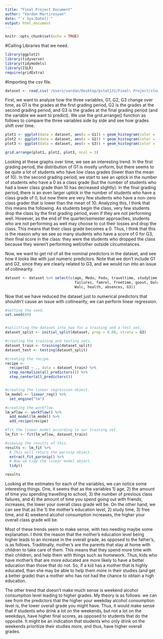 ```yaml
---
title: "Final Project Document"
author: "Vardan Martirosyan"
date: "`r Sys.Date()`"
output: html_document
---
```


```r
knitr::opts_chunk$set(echo = TRUE)
```

#Calling Libraries that we need.
```r
library(ggplot2)
library(tidyverse)
library(tidymodels)
library(ISLR)
require(gridExtra)
```


#Importing the csv file.
```r
dataset <- read.csv('/Users/vardan/Desktop/pstat131/Final\ Project/student-mat.csv')
```



\section*{Starting Exploratory Data Analysis}
First, we want to analyze how the three variables, G1, G2, G3 change over time, as G1 is the grades at the first grading period, G2 is the grades at the second grading period, and G3 is the grades at the final grading period (and the variable we want to predict). We use the grid.arrange() function as follows to compare the three variables side by side and see how grades shift over time. 
```r
plot1 <- ggplot(data = dataset, aes(x = G1)) + geom_histogram(color = 'black', fill = 'red', bins = 15)
plot2 <- ggplot(data = dataset, aes(x = G2)) + geom_histogram(color = 'black', fill = 'green', bins = 15)
plot3 <- ggplot(data = dataset, aes(x = G3)) + geom_histogram(color = 'black', fill = 'blue', bins = 15)

grid.arrange(plot1, plot2, plot3, ncol = 3)

```
Looking at these graphs over time, we see an interesting trend. In the first grading period, the distribution of G1 is mostly uniform, but there seems to be quite a lot of students who have low class grades (lower than the mean of 10). In the second grading period, we start to see an uptick in the number of students who have a 0 as a class grade (but the number of students who had a lower class grade than 10 has decreased slightly). In the final grading period, there is an even larger uptick in the number of students who have a class grade of 0, but now there are very few students who have a non-zero class grader that is lower than the mean of 10. Analyzing this, I think that this means the following. As students begin the class, very few students drop the class by the first grading period, even if they are not performing well. However, as the end of the quarter/semester approaches, students who are not performing as well may choose to cut their losses and drop the class. This means that their class grade becomes a 0. Thus, I think that this is the reason why we see so many students who have a score of 0 for G3, their final score in the class: they were the students who dropped the class because they weren't performing well/other outside circumstances.

Now, we want to get rid of all the nominal predictors in the dataset, and see how it looks like with just numeric predictors. Note that we don't include G1 and G2, since they are clearly related to G3, and we would run into an issue of collinearity.
```r
dataset <- dataset %>% select(c(age, Medu, Fedu, traveltime, studytime, 
                                failures, famrel, freetime, goout, Dalc, 
                                Walc, health, absences, G3))
```


Now that we have reduced the dataset just to numerical predictors that shouldn't cause an issue with collinearity, we can perform linear regression. 
```r
#Setting the seed.
set.seed(69)


#spliitting the dataset into two for a training and a test set.
dataset_split <- initial_split(dataset, prop = 0.80, strata = G3)

#creating the training and testing sets.
dataset_train <- training(dataset_split)
dataset_test <- testing(dataset_split)

#creating the recipe.
recipe <-
  recipe(G3 ~ ., data = dataset_train) %>%
  step_normalize(all_predictors()) %>%
  step_center(all_predictors())


#creating the linear regression object.
lm_model <- linear_reg() %>%
  set_engine("lm")

#creating the workflow.
lm_wflow <- workflow() %>%
  add_model(lm_model) %>%
  add_recipe(recipe)

#fit the linear model according to our training set.
lm_fit <- fit(lm_wflow, dataset_train)

#viewing the results of this.
results <- lm_fit %>%
  # This will return the parsnip object.
  extract_fit_parsnip() %>%
  # Now we tidy the linear model object.
  tidy()

results
```
Looking at the estimates for each of the variables, we can notice some interesting things. One, it seems that as the variables 1) age, 2) the amount of time you spending travelling to school, 3) the number of previous class failures, and 4) the amount of time you spend going out with friends, increases, the lower your overall class grade will be. On the other hand, we can see that as the 1) the mother's education level, 2) study time, 3) free time, and 4) weekend alcohol consumption increases, the higher your overall class grade will be. 

Most of these trends seem to make sense, with two needing maybe some explanation. I think the reason that the mother's education level being higher leads to an increase in the overall grade, as opposed to the father's, is as follows. Traditinally, mother's are the parents that stay at home with children to take care of them. This means that they spend more time with their children, and help them with things such as homework. Thus, kids who have mother's that are more educated are more likely to have a better education than those that do not. So, if a kid has a mother that is highly educated, than she may be able to help them more in their studies (and get a better grade) than a mother who has not had the chance to obtain a high education. 

The other trend that doesn't make much sense is weekend alcohol consumption level leading to higher grades. My theory is as follows: we can see from the predictors that the higher your weekday alcohol consumption level is, the lower overall grade you might have. Thus, it would make sense that if students who drink a lot on the weekends, but not a lot on the weekdays, have higher final scores, as opposed to students that do the opposite. It might be an indication that students who only drink on the weekends prioritize their studies more, and thus, have higher overall grades.






























